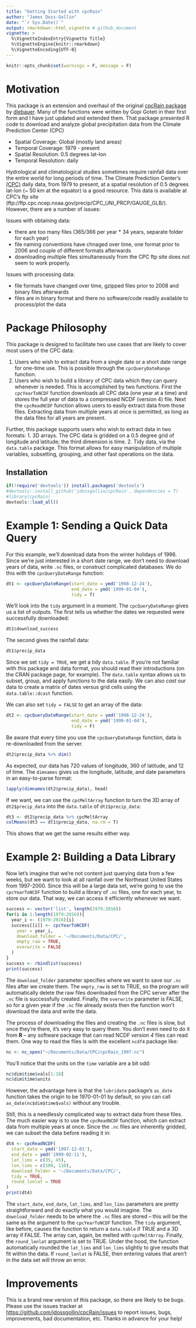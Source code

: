 ```yaml
---
title: "Getting Started with cpcRain"
author: "James Doss-Gollin"
date: "`r Sys.Date()`"
output: rmarkdown::html_vignette # github_document
vignette: >
  %\VignetteIndexEntry{Vignette Title}
  %\VignetteEngine{knitr::rmarkdown}
  %\VignetteEncoding{UTF-8}
---
```


```r
knitr::opts_chunk$set(warnings = F, message = F)
```


# Motivation

This package is an extension and overhaul of the original [cpcRain package](https://github.com/dlebauer/cpcRain) by [dlebauer](https://github.com/dlebauer).
Many of the functions were written by Gopi Goteti in their first form and I have just updated and extended them.
That package presented R code to download and analyze global precipitation data from the Climate Prediction Center (CPC)

* Spatial Coverage: Global (mostly land areas)
* Temporal Coverage: 1979 - present
* Spatial Resolution: 0.5 degrees lat-lon
* Temporal Resolution: daily

Hydrological and climatological studies sometimes require rainfall data over the entire world for long periods of time. 
The Climate Prediction Center's [(CPC)](http://www.cpc.ncep.noaa.gov/) daily data, from 1979 to present, at a spatial resolution of 0.5 degrees lat-lon (~ 50 km at the equator) is a good resource. 
This data is available at CPC's ftp site (ftp://ftp.cpc.ncep.noaa.gov/precip/CPC_UNI_PRCP/GAUGE_GLB/). However, there are a number of issues:

Issues with obtaining data:

* there are too many files (365/366 per year * 34 years, separate folder for each year)
* file naming conventions have chnaged over time, one format prior to 2006 and couple of different formats afterwards
* downloading multiple files simultaneously from the CPC ftp site does not seem to work properly.

Issues with processing data:

* file formats have changed over time, gzipped files prior to 2008 and binary files afterwards
* files are in binary format and there no software/code readily available to process/plot the data

# Package Philosophy

This package is designed to facilitate two use cases that are likely to cover most users of the CPC data:

1. Users who wish to extract data from a single date or a short date range for one-time use. This is possible through the `cpcQueryDateRange` function.
2. Users who wish to build a library of CPC data which they can query whenever is needed. This is accomplished by two functions. First the `cpcYearToNCDF` function downloads all CPC data (one year at a time) and stores the full year of data to a compressed NCDF (version 4) file. Next the `cpcReadNCDF` function allows users to easily extract data from those files. Extracting data from multiple years at once is permitted, as long as the data files for all years are present.

Further, this package supports users who wish to extract data in two formats:
1. 3D arrays. The CPC data is gridded on a 0.5 degree grid of longitude and latitude; the third dimension is time.
2. Tidy data, via the `data.table` package. This format allows for easy manipulation of multiple variables, subsetting, grouping, and other fast operations on the data.

## Installation

```r
if(!require('devtools')) install.packages('devtools')
#devtools::install_github('jdossgollin/cpcRain', dependencies = T)
#library(cpcRain)
devtools::load_all()
```


# Example 1: Sending a Quick Data Query

For this example, we'll download data from the winter holidays of 1998.
Since we're just interested in a short date range, we don't need to download years of data, write `.nc` files, or construct complicated databases.
We do this with the `cpcQueryDateRange` function:

```r
dt1 <- cpcQueryDateRange(start_date = ymd('1998-12-24'),
                         end_date = ymd('1999-01-04'),
                         tidy = T)
```

We'll look into the `tidy` argument in a moment.
The `cpcQueryDateRange` gives us a list of outputs. 
The first tells us whether the dates we requested were successfully downloaded:

```r
dt1$download_success
```

The second gives the rainfall data:

```r
dt1$precip_data
```

Since we set `tidy = TRUE`, we get a tidy `data.table`.
If you're not familiar with this package and data format, you should read their introductions (on the CRAN package page, for example).
The `data.table` syntax allows us to subset, group, and apply functions to the data easily.
We can also _cast_ our data to create a matrix of dates versus grid cells using the `data.table::dcast` function.

We can also set `tidy = FALSE` to get an array of the data:

```r
dt2 <- cpcQueryDateRange(start_date = ymd('1998-12-24'),
                         end_date = ymd('1999-01-04'),
                         tidy = F)
```

Be aware that every time you use the `cpcQueryDateRange` function, data is re-downloaded from the server.


```r
dt2$precip_data %>% dim()
```

As expected, our data has 720 values of longitude, 360 of latitude, and 12 of time.
The `dimnames` gives us the longitude, latitude, and date parameters in an easy-to-parse format:

```r
lapply(dimnames(dt2$precip_data), head)
```

If we want, we can use the `cpcMeltArray` function to turn the 3D array of `dt2$precip_data` into the `data.table` of `dt1$precip_data`:

```r
dt3 <- dt2$precip_data %>% cpcMeltArray
colMeans(dt3 == dt1$precip_data, na.rm = T)
```

This shows that we get the same results either way.


# Example 2: Building a Data Library

Now let's imagine that we're not content just querying data from a few weeks, but we want to look at all rainfall over the Northeast United States from 1997-2000.
Since this will be a large data set, we're going to use the `cpcYearToNCDF` function to build a library of `.nc` files, one for each year, to store our data.
That way, we can access it efficiently whenever we want.

```r
success <- vector('list', length(1979:2016))
for(i in 1:length(1979:2016)){
  year_i <- (1979:2016)[i]
  success[[i]] <- cpcYearToNCDF(
    year = year_i,
    download_folder = '~/Documents/Data/CPC/',
    empty_raw = TRUE,
    overwrite = FALSE
  )
}
success <- rbindlist(success)
print(success)
```

The `download_folder` parameter specifies where we want to save our `.nc` files after we create them.
The `empty_raw` is set to TRUE, so the program will automatically delete the raw files downloaded from the CPC server after the `.nc` file is successfully created.
Finally, the `overwrite` parameter is FALSE, so for a given year if the `.nc` file already exists then the function won't download the data and write the data.

The process of downloading the files and creating the `.nc` files is slow, but once they're there, it's very easy to query them.
You don't even need to do it from **R** -- any software package that can read NCDF _version 4_ files can read them.
One way to read the files is with the excellent `ncdf4` package like:

```r
nc <- nc_open("~/Documents/Data/CPC/cpcRain_1997.nc")
```

You'll notice that the units on the `time` variable are a bit odd:

```r
nc$dim$time$vals[1:10]
nc$dim$time$units
```

However, the advantage here is that the `lubridate` package's `as_date` function takes the origin to be 1970-01-01 by default, so you can call `as_date(nc$dim$time$vals)` without any trouble.

Still, this is a needlessly complicated way to extract data from these files. 
The much easier way is to use the `cpcReadNCDF` function, which can extract data from multiple years at once.
Since the `.nc` files are inherently gridded, we can subset the data before reading it in:

```r
dt4 <- cpcReadNCDF(
  start_date = ymd('1997-12-01'),
  end_date = ymd('1999-02-11'),
  lat_lims = c(35, 45),
  lon_lims = c(100, 110),
  download_folder = '~/Documents/Data/CPC/',
  tidy = TRUE,
  round_lonlat = TRUE
)
print(dt4)
```

The `start_date`, `end_date`, `lat_lims`, and `lon_lims` parameters are pretty straightforward and do exactly what you would imagine.
The `download_folder` needs to be where the `.nc` files are stored -- this will be the same as the argument to the `cpcYearToNCDF` function.
The `tidy` argument, like before, causes the function to return a `data.table` if TRUE and a 3D array if FALSE.
The array can, again, be melted with `cpcMeltArray`.
Finally, the `round_lonlat` argument is set to TRUE.
Under the hood, the function automatically rounded the `lat_lims` and `lon_lims` slightly to give results that fit within the data.
If `round_lonlat` is FALSE, then entering values that aren't in the data set will throw an error.



# Improvements

This is a brand new version of this package, so there are likely to be bugs.
Please use the issues tracker at [https://github.com/jdossgollin/cpcRain/issues](https://github.com/jdossgollin/cpcRain/issues) to report issues, bugs, improvements, bad documentation, etc.
Thanks in advance for your help!
